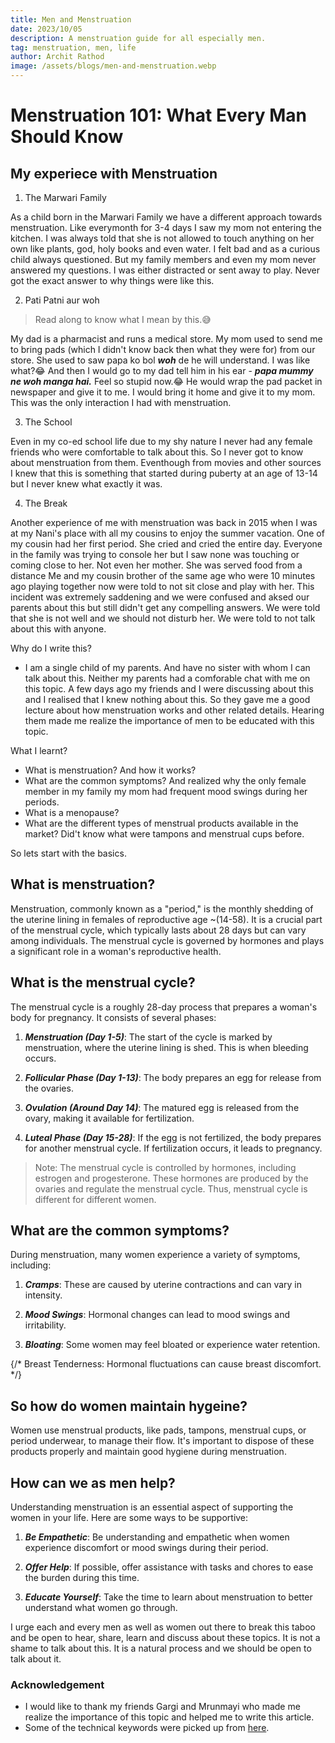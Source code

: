 ```yaml
---
title: Men and Menstruation
date: 2023/10/05
description: A menstruation guide for all especially men.
tag: menstruation, men, life
author: Archit Rathod
image: /assets/blogs/men-and-menstruation.webp
---
```


# Menstruation 101: What Every Man Should Know

## My experiece with Menstruation

1. The Marwari Family

As a child born in the Marwari Family we have a different approach towards menstruation. Like everymonth for 3-4 days I saw my mom not entering the kitchen. I was always told that she is not allowed to touch anything on her own like plants, god, holy books and even water. I felt bad and as a curious child always questioned. But my family members and even my mom never answered my questions. I was either distracted or sent away to play. Never got the exact answer to why things were like this.

2. Pati Patni aur woh

> Read along to know what I mean by this.😅

My dad is a pharmacist and runs a medical store. My mom used to send me to bring pads (which I didn't know back then what they were for) from our store. She used to saw papa ko bol _**woh**_ de he will understand. I was like what?😂 And then I would go to my dad tell him in his ear - _**papa mummy ne woh manga hai.**_ Feel so stupid now.😂 He would wrap the pad packet in newspaper and give it to me. I would bring it home and give it to my mom. This was the only interaction I had with menstruation.

3.  The School

Even in my co-ed school life due to my shy nature I never had any female friends who were comfortable to talk about this. So I never got to know about menstruation from them. Eventhough from movies and other sources I knew that this is something that started during puberty at an age of 13-14 but I never knew what exactly it was.

4. The Break

Another experience of me with menstruation was back in 2015 when I was at my Nani's place with all my cousins to enjoy the summer vacation. One of my cousin had her first period. She cried and cried the entire day. Everyone in the family was trying to console her but I saw none was touching or coming close to her. Not even her mother. She was served food from a distance Me and my cousin brother of the same age who were 10 minutes ago playing together now were told to not sit close and play with her. This incident was extremely saddening and we were confused and aksed our parents about this but still didn't get any compelling answers. We were told that she is not well and we should not disturb her. We were told to not talk about this with anyone.

Why do I write this?

-   I am a single child of my parents. And have no sister with whom I can talk about this. Neither my parents had a comforable chat with me on this topic. A few days ago my friends and I were discussing about this and I realised that I knew nothing about this. So they gave me a good lecture about how menstruation works and other related details. Hearing them made me realize the importance of men to be educated with this topic.

What I learnt?

-   What is menstruation? And how it works?
-   What are the common symptoms? And realized why the only female member in my family my mom had frequent mood swings during her periods.
-   What is a menopause?
-   What are the different types of menstrual products available in the market? Did't know what were tampons and menstrual cups before.

So lets start with the basics.

## What is menstruation?

Menstruation, commonly known as a "period," is the monthly shedding of the uterine lining in females of reproductive age ~(14-58). It is a crucial part of the menstrual cycle, which typically lasts about 28 days but can vary among individuals. The menstrual cycle is governed by hormones and plays a significant role in a woman's reproductive health.

## What is the menstrual cycle?

The menstrual cycle is a roughly 28-day process that prepares a woman's body for pregnancy. It consists of several phases:

1. _**Menstruation (Day 1-5)**_: The start of the cycle is marked by menstruation, where the uterine lining is shed. This is when bleeding occurs.

2. _**Follicular Phase (Day 1-13)**_: The body prepares an egg for release from the ovaries.

3. _**Ovulation (Around Day 14)**_: The matured egg is released from the ovary, making it available for fertilization.

4. _**Luteal Phase (Day 15-28)**_: If the egg is not fertilized, the body prepares for another menstrual cycle. If fertilization occurs, it leads to pregnancy.

> Note: The menstrual cycle is controlled by hormones, including estrogen and progesterone. These hormones are produced by the ovaries and regulate the menstrual cycle. Thus, menstrual cycle is different for different women.

## What are the common symptoms?

During menstruation, many women experience a variety of symptoms, including:

1. _**Cramps**_: These are caused by uterine contractions and can vary in intensity.

2. _**Mood Swings**_: Hormonal changes can lead to mood swings and irritability.

3. _**Bloating**_: Some women may feel bloated or experience water retention.

{/* Breast Tenderness: Hormonal fluctuations can cause breast discomfort. */}

## So how do women maintain hygeine?

Women use menstrual products, like pads, tampons, menstrual cups, or period underwear, to manage their flow. It's important to dispose of these products properly and maintain good hygiene during menstruation.

## How can we as men help?

Understanding menstruation is an essential aspect of supporting the women in your life. Here are some ways to be supportive:

1. _**Be Empathetic**_: Be understanding and empathetic when women experience discomfort or mood swings during their period.

2. _**Offer Help**_: If possible, offer assistance with tasks and chores to ease the burden during this time.

3. _**Educate Yourself**_: Take the time to learn about menstruation to better understand what women go through.

I urge each and every men as well as women out there to break this taboo and be open to hear, share, learn and discuss about these topics. It is not a shame to talk about this. It is a natural process and we should be open to talk about it.

### Acknowledgement

-   I would like to thank my friends Gargi and Mrunmayi who made me realize the importance of this topic and helped me to write this article.
-   Some of the technical keywords were picked up from [here](https://my.clevelandclinic.org/health/articles/10132-menstrual-cycle).
